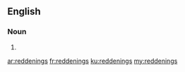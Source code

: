 ==English==

===Noun===
{{head|en}}

# {{plural of|reddening}}

[[ar:reddenings]]
[[fr:reddenings]]
[[ku:reddenings]]
[[my:reddenings]]